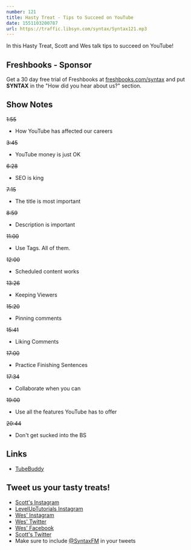 ```yaml
---
number: 121
title: Hasty Treat - Tips to Succeed on YouTube
date: 1551103200787
url: https://traffic.libsyn.com/syntax/Syntax121.mp3
---
```


In this Hasty Treat, Scott and Wes talk tips to succeed on YouTube!

## Freshbooks - Sponsor

Get a 30 day free trial of Freshbooks at [freshbooks.com/syntax](https://freshbooks.com/syntax) and put **SYNTAX** in the "How did you hear about us?" section.

## Show Notes

~~1:55~~

* How YouTube has affected our careers

~~3:45~~

* YouTube money is just OK

~~6:28~~

* SEO is king

~~7:15~~

* The title is most important

~~8:59~~

* Description is important

~~11:00~~

* Use Tags. All of them.

~~12:00~~

* Scheduled content works

~~13:26~~

* Keeping Viewers

~~15:20~~

* Pinning comments

~~15:41~~

* Liking Comments

~~17:00~~

* Practice Finishing Sentences

~~17:34~~

* Collaborate when you can

~~19:00~~

* Use all the features YouTube has to offer

~~20:44~~

* Don't get sucked into the BS

## Links
* [TubeBuddy](https://www.tubebuddy.com/)

## Tweet us your tasty treats!
* [Scott's Instagram](https://www.instagram.com/stolinski/)
* [LevelUpTutorials Instagram](https://www.instagram.com/LevelUpTutorials/)
* [Wes' Instagram](https://www.instagram.com/wesbos/)
* [Wes' Twitter](https://twitter.com/wesbos)
* [Wes' Facebook](https://www.facebook.com/wesbos.developer)
* [Scott's Twitter](https://twitter.com/stolinski)
* Make sure to include [@SyntaxFM](https://twitter.com/SyntaxFM) in your tweets